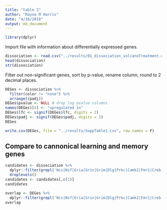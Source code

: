 ```yaml
---
title: "table 2"
author: "Rayna M Harris"
date: "4/16/2018"
output: md_document
---
```


```r
library(dplyr)
```

Import file with information about differentially expressed genes.

```r
dissociation <- read.csv("../results/01_dissociation_volcanoTreatment.csv", header = T, row.names = 1)
head(dissociation)
str(dissociation)
```

Filter out non-significant genes, sort by p-value, rename column, round to 2 decimal places. 

```r
DEGes <- dissociation %>%
  filter(color != "none") %>%
  arrange((padj))
DEGes$pvalue <- NULL # drop log pvalue columns
names(DEGes)[4] <- "upregulated in"
DEGes$lfc <- signif(DEGes$lfc, digits = 2)
DEGes$padj <- signif(DEGes$padj, digits = 3)
DEGes
```


```r
write.csv(DEGes, file = "../results/SuppTable1.csv", row.names = F)
```

## Compare to cannonical learning and memory genes

```r
candidates <- dissociation %>%
  dplyr::filter(grepl('Ncs|Nsf|Gria|Grin|Grim|Dlg|Prkc|Camk2|Fmr1|Creb', gene)) %>%
  droplevels()
candidates <- candidates[,c(1)]
candidates

overlap <- DEGes %>%
  dplyr::filter(grepl('Ncs|Nsf|Gria|Grin|Grim|Dlg|Prkc|Camk2|Fmr1|Creb', gene))
overlap
```